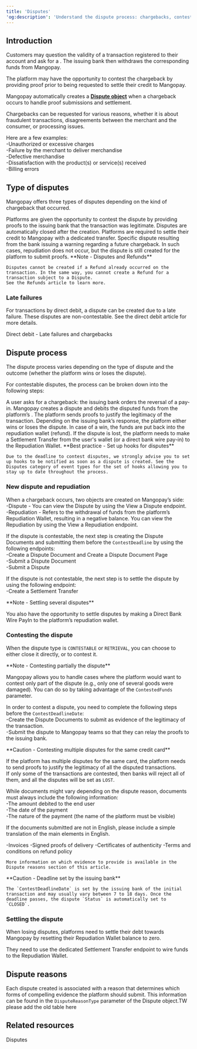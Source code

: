 ```yaml
---
title: 'Disputes'  
'og:description': 'Understand the dispute process: chargebacks, contesting disputes, and repudiation settlements.'  
---
```

  
  
## Introduction  

Customers may question the validity of a transaction registered to their account and ask for a <Chargeback content="chargeback" />. The issuing bank then withdraws the corresponding funds from Mangopay.  

The platform may have the opportunity to contest the chargeback by providing proof prior to being requested to settle their credit to Mangopay.  

Mangopay automatically creates a <a href="">**Dispute object**</a> when a chargeback occurs to handle proof submissions and settlement.

<Accordion title="Examples of chargebacks">   

Chargebacks can be requested for various reasons, whether it is about fraudulent transactions, disagreements between the merchant and the consumer, or processing issues.  

Here are a few examples:  
-Unauthorized or excessive charges  
-Failure by the merchant to deliver merchandise  
-Defective merchandise  
-Dissatisfaction with the product(s) or service(s) received  
-Billing errors 

</Accordion>  

## Type of disputes  

Mangopay offers three types of disputes depending on the kind of chargeback that occurred. 

<CardGroup cols={2}>  
    <Card title="Contestable">  
        Platforms are given the opportunity to contest the dispute by providing proofs to the issuing bank that the transaction was legitimate.  
    </Card>  
    <Card title="Non-contestable">  
        Disputes are automatically closed after the creation. Platforms are required to settle their credit to Mangopay with a dedicated transfer.  
    </Card>  
    <Card title="Retrieval">  
        Specific dispute resulting from the bank issuing a warning regarding a future chargeback. In such cases, repudiation does not occur, but the dispute is still created for the platform to submit proofs.  
    </Card>  
</CardGroup>  

<Note>  
    **Note - Disputes and Refunds** 
    
    Disputes cannot be created if a Refund already occurred on the transaction. In the same way, you cannot create a Refund for a transaction subject to a Dispute.  
    See the Refunds article to learn more.  
</Note>  

### Late failures  

For transactions by direct debit, a dispute can be created due to a late failure. These disputes are non-contestable. See the direct debit article for more details.  

<Card title="Article">Direct debit - Late failures and chargebacks</Card>  

## Dispute process  

The dispute process varies depending on the type of dispute and the outcome (whether the platform wins or loses the dispute).  

For contestable disputes, the process can be broken down into the following steps:  

<Steps> 
    <Step>A user asks for a chargeback: the issuing bank orders the reversal of a pay-in.</Step> 
    <Step>Mangopay creates a dispute and debits the disputed funds from the platform’s <RepudiationWallet content="Repudiation Wallet" />.</Step> 
    <Step>The platform sends proofs to justify the legitimacy of the transaction.</Step> 
    <Step>Depending on the issuing bank’s response, the platform either wins or loses the dispute. In case of a win, the funds are put back into the repudiation wallet (refund).</Step> 
    <Step>If the dispute is lost, the platform needs to make a Settlement Transfer from the user's wallet (or a direct bank wire pay-in) to the Repudiation Wallet.</Step>  
</Steps>  

<Note>  
    **Best practice - Set up hooks for disputes** 
    
    Due to the deadline to contest disputes, we strongly advise you to set up hooks to be notified as soon as a dispute is created. See the Disputes category of event types for the set of hooks allowing you to stay up to date throughout the process.  
</Note>  

### New dispute and repudiation  

When a chargeback occurs, two objects are created on Mangopay’s side:  
-Dispute - You can view the Dispute by using the View a Dispute endpoint.  
-Repudiation - Refers to the withdrawal of funds from the platform’s Repudiation Wallet, resulting in a negative balance. You can view the Repudiation by using the View a Repudiation endpoint.  

If the dispute is contestable, the next step is creating the Dispute Documents and submitting them before the `ContestDeadline` by using the following endpoints:  
-Create a Dispute Document and Create a Dispute Document Page  
-Submit a Dispute Document  
-Submit a Dispute  

If the dispute is not contestable, the next step is to settle the dispute by using the following endpoint:  
-Create a Settlement Transfer  

<Note>  
**Note - Settling several disputes** 
  
You also have the opportunity to settle disputes by making a Direct Bank Wire PayIn to the platform’s repudiation wallet.  
</Note>  

### Contesting the dispute  

When the dispute type is `CONTESTABLE` or `RETRIEVAL`, you can choose to either close it directly, or to contest it.  

<Note>  
**Note - Contesting partially the dispute** 
  
Mangopay allows you to handle cases where the platform would want to contest only part of the dispute (e.g., only one of several goods were damaged). You can do so by taking advantage of the `ContestedFunds` parameter.  
</Note>  

In order to contest a dispute, you need to complete the following steps before the `ContestDeadlineDate`:  
-Create the Dispute Documents to submit as evidence of the legitimacy of the transaction.  
-Submit the dispute to Mangopay teams so that they can relay the proofs to the issuing bank.  

<Warning>  
**Caution - Contesting multiple disputes for the same credit card** 
  
If the platform has multiple disputes for the same card, the platform needs to send proofs to justify the legitimacy of all the disputed transactions.  
If only some of the transactions are contested, then banks will reject all of them, and all the disputes will be set as `LOST`.  
</Warning>  

While documents might vary depending on the dispute reason, documents must always include the following information:  
-The amount debited to the end user  
-The date of the payment  
-The nature of the payment (the name of the platform must be visible)  

If the documents submitted are not in English, please include a simple translation of the main elements in English.

<Accordion title="Common examples of evidence documents">   
    -Invoices  
    -Signed proofs of delivery  
    -Certificates of authenticity  
    -Terms and conditions on refund policy  

    More information on which evidence to provide is available in the Dispute reasons section of this article. 
</Accordion>  

<Warning>  
    **Caution - Deadline set by the issuing bank** 
    
    The `ContestDeadlineDate` is set by the issuing bank of the initial transaction and may usually vary between 7 to 18 days. Once the deadline passes, the dispute `Status` is automatically set to `CLOSED`.  
</Warning>  

### Settling the dispute  

When losing disputes, platforms need to settle their debt towards Mangopay by resetting their Repudiation Wallet balance to zero.  

They need to use the dedicated Settlement Transfer endpoint to wire funds to the Repudiation Wallet.  

## Dispute reasons  

Each dispute created is associated with a reason that determines which forms of compelling evidence the platform should submit. This information can be found in the `DisputeReasonType` parameter of the Dispute object.TW please add the old table here  

## Related resources  

<Card title="Endpoints">Disputes</Card>